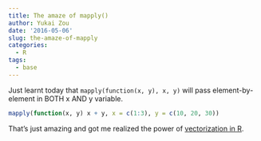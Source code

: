 ```yaml
---
title: The amaze of mapply()
author: Yukai Zou
date: '2016-05-06'
slug: the-amaze-of-mapply
categories:
  - R
tags:
  - base
---
```


Just learnt today that `mapply(function(x, y), x, y)` will pass element-by-element in BOTH x AND y variable.

```r
mapply(function(x, y) x + y, x = c(1:3), y = c(10, 20, 30))
```

That's just amazing and got me realized the power of [vectorization in R](https://docs.ycrc.yale.edu/r-novice-gapminder/09-vectorization/). 
